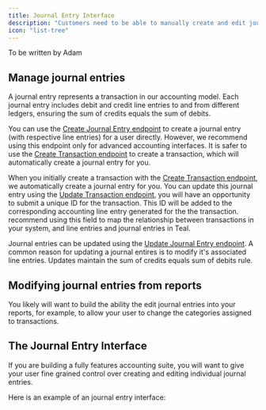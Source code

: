 ```yaml
---
title: Journal Entry Interface
description: "Customers need to be able to manually create and edit journal entries."
icon: "list-tree"
---
```


To be written by Adam

## Manage journal entries

<Info>
  A journal entry represents a transaction in our accounting model. Each journal
  entry includes debit and credit line entries to and from different ledgers,
  ensuring the sum of credits equals the sum of debits.
</Info>

You can use the [Create Journal Entry endpoint](/api-reference/journal_entries/create_journal_entry) to create a journal entry (with respective line entries) for a user directly. However, we recommend using this endpoint only for advanced accounting interfaces. It is safer to use the [Create Transaction endpoint](/api-reference/transactions/create_transaction) to create a transaction, which will automatically create a journal entry for you.

When you initially create a transaction with the [Create Transaction endpoint](/api-reference/transactions/create_transaction), we automatically create a journal entry for you. You can update this journal entry using the [Update Transaction endpoint](/api-reference/transactions/update_transaction), you will have an opportunity to submit a unique ID for the transaction. This ID will be added to the corresponding accounting line entry generated for the the transaction. recommend using this field to map the relationship between transactions in your system, and line entries and journal entries in Teal. 

Journal entries can be updated using the [Update Journal Entry endpoint](/api-reference/journal_entries/update_journal_entry). A common reason for updating a journal entires is to modify it's associated line entries. Updates maintain the sum of credits equals sum of debits rule.

## Modifying journal entries from reports

You likely will want to build the ability the edit journal entries into your reports, for example, to allow your user to change the categories assigned to transactions.

## The Journal Entry Interface

If you are building a fully features accounting suite, you will want to give your user fine grained control over creating and editing individual journal entries.

Here is an example of an journal entry interface:
